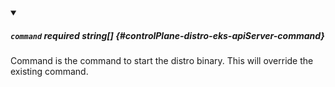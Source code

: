 
<details className="config-field" data-expandable="false" open>
<summary>

##### `command` <span className="config-field-required" data-required="false">required</span> <span className="config-field-type">string[]</span> <span className="config-field-default"></span> <span className="config-field-enum"></span> {#controlPlane-distro-eks-apiServer-command}

Command is the command to start the distro binary. This will override the existing command.

</summary>



</details>
